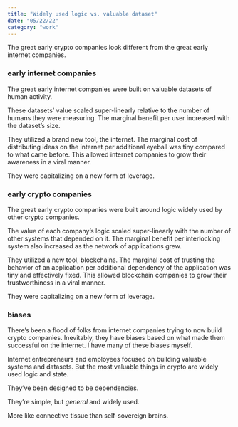 ```yaml
---
title: "Widely used logic vs. valuable dataset"
date: "05/22/22"
category: "work"
---
```


The great early crypto companies look different from the great early internet companies.

### early internet companies

The great early internet companies were built on valuable datasets of human activity.

These datasets’ value scaled super-linearly relative to the number of humans they were measuring. The marginal benefit per user increased with the dataset’s size.

They utilized a brand new tool, the internet. The marginal cost of distributing ideas on the internet per additional eyeball was tiny compared to what came before. This allowed internet companies to grow their awareness in a viral manner.

They were capitalizing on a new form of leverage.

### early crypto companies

The great early crypto companies were built around logic widely used by other crypto companies.

The value of each company’s logic scaled super-linearly with the number of other systems that depended on it. The marginal benefit per interlocking system also increased as the network of applications grew.

They utilized a new tool, blockchains. The marginal cost of trusting the behavior of an application  per additional dependency of the application was tiny and effectively fixed. This allowed blockchain companies to grow their trustworthiness in a viral manner.

They were capitalizing on a new form of leverage.

### biases

There’s been a flood of folks from internet companies trying to now build crypto companies. Inevitably, they have biases based on what made them successful on the internet. I have many of these biases myself.

Internet entrepreneurs and employees focused on building valuable systems and datasets. But the most valuable things in crypto are widely used logic and state.

They’ve been designed to be dependencies.

They’re simple, but *general* and widely used.

More like connective tissue than self-sovereign brains.